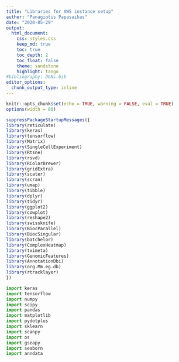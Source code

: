 ```yaml
---
title: "Libraries for AWS instance setup"
author: "Panagiotis Papasaikas"
date: "2020-05-29"
output:
  html_document:
    css: styles.css
    keep_md: true
    toc: true
    toc_depth: 2
    toc_float: false
    theme: sandstone
    highlight: tango
#bibliography: DGNs.bib
editor_options: 
  chunk_output_type: inline
---
```



```r
knitr::opts_chunk$set(echo = TRUE, warning = FALSE, eval = TRUE)
options(width = 80)
```



```r
suppressPackageStartupMessages({
library(reticulate)
library(keras)
library(tensorflow)
library(Matrix)
library(SingleCellExperiment)
library(Rtsne)
library(rsvd)
library(RColorBrewer)
library(gridExtra)
library(scater)
library(scran)
library(umap)
library(tibble)
library(dplyr)
library(tidyr)
library(ggplot2)
library(cowplot)
library(reshape2)
library(swissknife)
library(BiocParallel)
library(BiocSingular)
library(batchelor)
library(ComplexHeatmap)
library(tximeta)
library(GenomicFeatures)
library(AnnotationDbi)
library(org.Mm.eg.db)
library(rtracklayer)
})
```






```python
import keras
import tensorflow
import numpy
import scipy
import pandas
import matplotlib
import pydotplus
import sklearn
import scanpy
import os
import gseapy
import seaborn
import anndata
```




